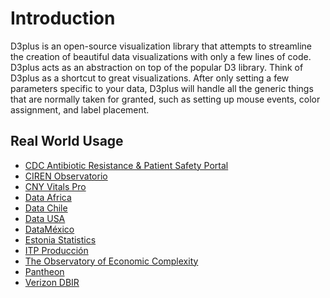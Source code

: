 
<Meta title="Introduction" />

<style>{`
  .intro-images {
    display: flex;
    flex-wrap: wrap;
    margin-bottom: 20px;
    width: 100%;
  }
  .intro-images > div {
    background-position: center;
    background-repeat: no-repeat;
    background-size: cover;
    height: 70px;
    flex: 1 1 auto;
    min-width: 100px;
  }
`}</style>

# Introduction

<div class="intro-images">
  <div style={{backgroundImage: "url('/images/intro/datausa-treemap.png')"}} />
  <div style={{backgroundImage: "url('/images/intro/datausa-barchart.png')"}} />
  <div style={{backgroundImage: "url('/images/intro/datausa-map.png')"}} />
  <div style={{backgroundImage: "url('/images/intro/datausa-lineplot.png')"}} />
  <div style={{backgroundImage: "url('/images/intro/datausa-priestley.png')"}} />
  <div style={{backgroundImage: "url('/images/intro/datausa-sankey.png')"}} />
  <div style={{backgroundImage: "url('/images/intro/datamexico-barchart-stacked.png')"}} />
  <div style={{backgroundImage: "url('/images/intro/datamexico-barchart-horizontal.png')"}} />
  <div style={{backgroundImage: "url('/images/intro/datamexico-stacked.png')"}} />
  <div style={{backgroundImage: "url('/images/intro/datamexico-radialmatrix.png')"}} />
  <div style={{backgroundImage: "url('/images/intro/itp-sankey.png')"}} />
  <div style={{backgroundImage: "url('/images/intro/itp-donut.png')"}} />
  <div style={{backgroundImage: "url('/images/intro/itp-map.png')"}} />
  <div style={{backgroundImage: "url('/images/intro/oec-network.png')"}} />
  <div style={{backgroundImage: "url('/images/intro/oec-map.png')"}} />
  <div style={{backgroundImage: "url('/images/intro/oec-lineplot.png')"}} />
  <div style={{backgroundImage: "url('/images/intro/oec-scatter.png')"}} />
  <div style={{backgroundImage: "url('/images/intro/arpsp-donut.png')"}} />
  <div style={{backgroundImage: "url('/images/intro/arpsp-map.png')"}} />
  <div style={{backgroundImage: "url('/images/intro/datachile-network.png')"}} />
  <div style={{backgroundImage: "url('/images/intro/arpsp-barchart.png')"}} />
  <div style={{backgroundImage: "url('/images/intro/dataafrica-treemap.png')"}} />
  <div style={{backgroundImage: "url('/images/intro/dataafrica-barchart.png')"}} />
  <div style={{backgroundImage: "url('/images/intro/pantheon-stacked.png')"}} />
  <div style={{backgroundImage: "url('/images/intro/datachile-lineplot.png')"}} />
  <div style={{backgroundImage: "url('/images/intro/pantheon-map.png')"}} />
  <div style={{backgroundImage: "url('/images/intro/estonia-lineplot.png')"}} />
  <div style={{backgroundImage: "url('/images/intro/pantheon-priestley.png')"}} />
  <div style={{backgroundImage: "url('/images/intro/verizon-lineplot.png')"}} />
  <div style={{backgroundImage: "url('/images/intro/datachile-scatter.png')"}} />
  <div style={{backgroundImage: "url('/images/intro/verizon-bumpchart.png')"}} />
  <div style={{backgroundImage: "url('/images/intro/verizon-sankey.png')"}} />
  <div style={{backgroundImage: "url('/images/intro/verizon-treemap.png')"}} />
</div>

D3plus is an open-source visualization library that attempts to streamline the creation of beautiful data visualizations with only a few lines of code. D3plus acts as an abstraction on top of the popular D3 library. Think of D3plus as a shortcut to great visualizations. After only setting a few parameters specific to your data, D3plus will handle all the generic things that are normally taken for granted, such as setting up mouse events, color assignment, and label placement.

## Real World Usage

 * [CDC Antibiotic Resistance & Patient Safety Portal](https://arpsp.cdc.gov/)
 * [CIREN Observatorio](https://observatorio.ciren.cl/)
 * [CNY Vitals Pro](https://pro.cnyvitals.org/)
 * [Data Africa](https://dataafrica.io/)
 * [Data Chile](https://es.datachile.io/)
 * [Data USA](https://datausa.io/)
 * [DataMéxico](https://datamexico.org/)
 * [Estonia Statistics](https://data.stat.ee/profile/country/ee/)
 * [ITP Producción](https://data-peru.itp.gob.pe/)
 * [The Observatory of Economic Complexity](https://oec.world/)
 * [Pantheon](https://pantheon.world/)
 * [Verizon DBIR](https://www.verizon.com/business/resources/reports/dbir/interactive/)
